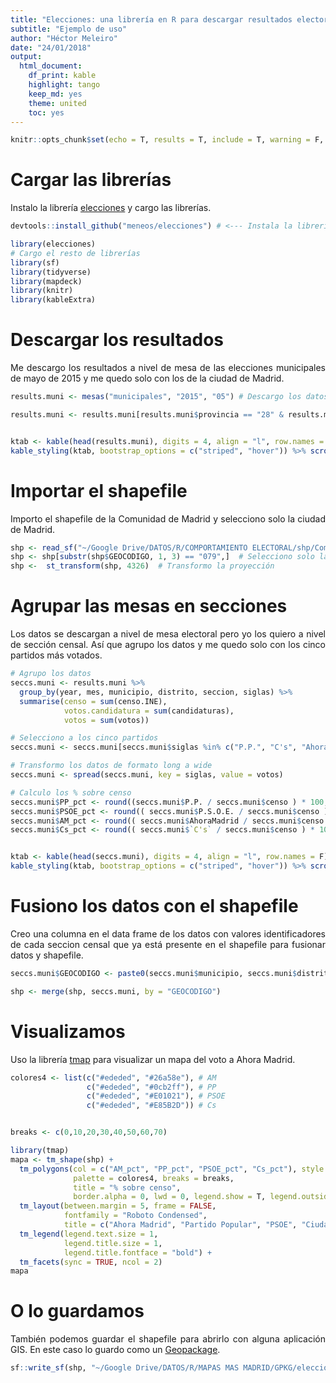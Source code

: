 ```yaml
---
title: "Elecciones: una librería en R para descargar resultados electorales"
subtitle: "Ejemplo de uso"
author: "Héctor Meleiro"
date: "24/01/2018"
output:
  html_document:
    df_print: kable
    highlight: tango
    keep_md: yes
    theme: united
    toc: yes
---
```


<style>
body {
text-align: justify}
</style>

```r
knitr::opts_chunk$set(echo = T, results = T, include = T, warning = F, message = F, tidy = T)
```


# Cargar las librerías

Instalo la librería [elecciones](https://github.com/meneos/elecciones) y cargo las librerías.
```r
devtools::install_github("meneos/elecciones") # <--- Instala la librería elecciones

library(elecciones)
# Cargo el resto de librerías
library(sf)
library(tidyverse)
library(mapdeck)
library(knitr)
library(kableExtra)


```

# Descargar los resultados

Me descargo los resultados a nivel de mesa de las elecciones municipales de mayo de 2015 y me quedo solo con los de la ciudad de Madrid.
```r

results.muni <- mesas("municipales", "2015", "05") # Descargo los datos

results.muni <- results.muni[results.muni$provincia == "28" & results.muni$municipio == "079",] # 28 = Comunidad de Madrid | 079 = Ciudad de Madrid


ktab <- kable(head(results.muni), digits = 4, align = "l", row.names = F)
kable_styling(ktab, bootstrap_options = c("striped", "hover")) %>% scroll_box(width = "100%", height = "200px")

```

# Importar el shapefile
Importo el shapefile de la Comunidad de Madrid y selecciono solo la ciudad de Madrid.

```r

shp <- read_sf("~/Google Drive/DATOS/R/COMPORTAMIENTO ELECTORAL/shp/Comunidad de Madrid/2015/corregido/secciones_corregidas.shp", quiet = T) ### Importo el shapefile 
shp <- shp[substr(shp$GEOCODIGO, 1, 3) == "079",]  # Selecciono solo la ciudad de Madrid
shp <-  st_transform(shp, 4326)  # Transformo la proyección
```


# Agrupar las mesas en secciones

Los datos se descargan a nivel de mesa electoral pero yo los quiero a nivel de sección censal. Así que agrupo los datos y me quedo solo con los cinco partidos más votados.

```r

# Agrupo los datos
seccs.muni <- results.muni %>% 
  group_by(year, mes, municipio, distrito, seccion, siglas) %>% 
  summarise(censo = sum(censo.INE), 
            votos.candidatura = sum(candidaturas), 
            votos = sum(votos))

# Selecciono a los cinco partidos
seccs.muni <- seccs.muni[seccs.muni$siglas %in% c("P.P.", "C's", "AhoraMadrid", "P.S.O.E.", "IZQUIERDA U"),]

# Transformo los datos de formato long a wide 
seccs.muni <- spread(seccs.muni, key = siglas, value = votos)

# Calculo los % sobre censo
seccs.muni$PP_pct <- round((seccs.muni$P.P. / seccs.muni$censo ) * 100, 2)
seccs.muni$PSOE_pct <- round(( seccs.muni$P.S.O.E. / seccs.muni$censo ) * 100, 2)
seccs.muni$AM_pct <- round(( seccs.muni$AhoraMadrid / seccs.muni$censo ) * 100, 2)
seccs.muni$Cs_pct <- round(( seccs.muni$`C's` / seccs.muni$censo ) * 100, 2)


ktab <- kable(head(seccs.muni), digits = 4, align = "l", row.names = F)
kable_styling(ktab, bootstrap_options = c("striped", "hover")) %>% scroll_box(width = "100%", height = "200px")

```

# Fusiono los datos con el shapefile

Creo una columna en el data frame de los datos con valores identificadores de cada seccion censal que ya está presente en el shapefile para fusionar datos y shapefile.
```r

seccs.muni$GEOCODIGO <- paste0(seccs.muni$municipio, seccs.muni$distrito, seccs.muni$seccion)

shp <- merge(shp, seccs.muni, by = "GEOCODIGO")

```

# Visualizamos

Uso la librería [tmap](https://github.com/mtennekes/tmap) para visualizar un mapa del voto a Ahora Madrid.

```r
colores4 <- list(c("#ededed", "#26a58e"), # AM
                 c("#ededed", "#0cb2ff"), # PP
                 c("#ededed", "#E01021"), # PSOE
                 c("#ededed", "#E85B2D")) # Cs


breaks <- c(0,10,20,30,40,50,60,70)

library(tmap)
mapa <- tm_shape(shp) + 
  tm_polygons(col = c("AM_pct", "PP_pct", "PSOE_pct", "Cs_pct"), style = "fixed", 
              palette = colores4, breaks = breaks,
              title = "% sobre censo", 
              border.alpha = 0, lwd = 0, legend.show = T, legend.outside = T) +
  tm_layout(between.margin = 5, frame = FALSE, 
            fontfamily = "Roboto Condensed", 
            title = c("Ahora Madrid", "Partido Popular", "PSOE", "Ciudadanos")) +
  tm_legend(legend.text.size = 1, 
            legend.title.size = 1, 
            legend.title.fontface = "bold") +
  tm_facets(sync = TRUE, ncol = 2)
mapa
```

# O lo guardamos

También podemos guardar el shapefile para abrirlo con alguna aplicación GIS. En este caso lo guardo como un [Geopackage](https://www.geopackage.org/).
```r
sf::write_sf(shp, "~/Google Drive/DATOS/R/MAPAS MAS MADRID/GPKG/elecciones24M.gpkg", driver = "GPKG")
```


